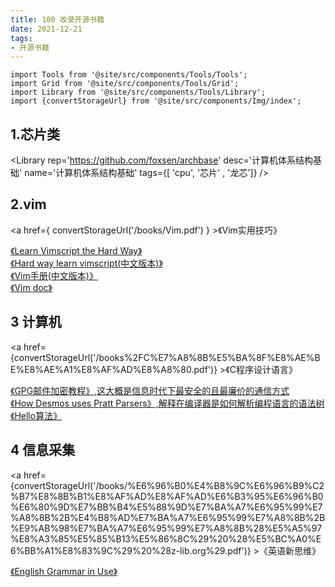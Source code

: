 ```yaml
---
title: 100 收录开源书籍
date: 2021-12-21
tags:
- 开源书籍
---
```



```mdx-code-block
import Tools from '@site/src/components/Tools/Tools';
import Grid from '@site/src/components/Tools/Grid';
import Library from '@site/src/components/Tools/Library';
import {convertStorageUrl} from '@site/src/components/Img/index';

```

## 1.芯片类
<Grid>

<Library
    rep='https://github.com/foxsen/archbase'
    desc='计算机体系结构基础'
    name='计算机体系结构基础'
    tags={[ 'cpu', '芯片' , '龙芯']}
/>

</Grid>

## 2.vim

<a href={ convertStorageUrl('/books/Vim.pdf') } >《Vim实用技巧》</a>

[《Learn Vimscript the Hard Way》](https://learnvimscriptthehardway.stevelosh.com/)  
[《Hard way learn vimscript(中文版本)》](https://www.kancloud.cn/kancloud/learn-vimscript-the-hard-way/49321)  
[《Vim手册(中文版本)》](https://yianwillis.github.io/vimcdoc/doc/eval.html#functions)  
[《Vim doc》](http://vimdoc.sourceforge.net/htmldoc/eval.html#winnr())  


## 3 计算机

<a href={convertStorageUrl('/books%2FC%E7%A8%8B%E5%BA%8F%E8%AE%BE%E8%AE%A1%E8%AF%AD%E8%A8%80.pdf')} >《C程序设计语言》</a>

[《GPG邮件加密教程》,这大概是信息时代下最安全的且最廉价的通信方式](https://emailselfdefense.fsf.org/zh-hans/)  
[《How Desmos uses Pratt Parsers》,解释在编译器是如何解析编程语言的语法树](https://engineering.desmos.com/articles/pratt-parser/)  
[《Hello算法》](https://github.com/krahets/hello-algo)

## 4 信息采集

<a href={convertStorageUrl('/books/%E6%96%B0%E4%B8%9C%E6%96%B9%C2%B7%E8%8B%B1%E8%AF%AD%E8%AF%AD%E6%B3%95%E6%96%B0%E6%80%9D%E7%BB%B4%E5%88%9D%E7%BA%A7%E6%95%99%E7%A8%8B%2B%E4%B8%AD%E7%BA%A7%E6%95%99%E7%A8%8B%2B%E9%AB%98%E7%BA%A7%E6%95%99%E7%A8%8B%28%E5%A5%97%E8%A3%85%E5%85%B13%E5%86%8C%29%20%28%E5%BC%A0%E6%BB%A1%E8%83%9C%29%20%28z-lib.org%29.pdf')} >《英语新思维》</a>

[《English Grammar in Use》](https://github.com/wuchuheng/books/blob/master/assets/english/English-Grammar-in-Use.-Murphy-R.-2019-5th-394p-.pdf)


